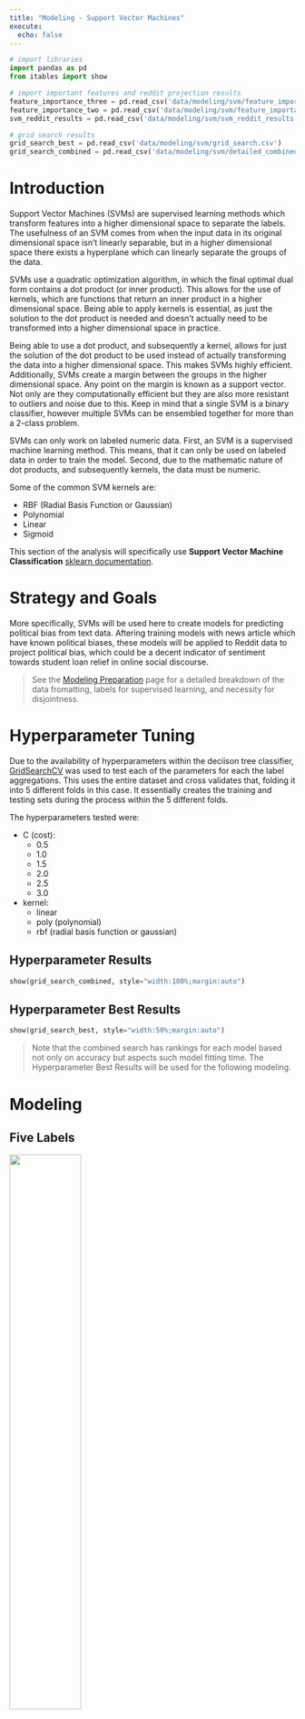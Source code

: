 ```yaml
---
title: "Modeling - Support Vector Machines"
execute:
  echo: false
---
```


```python
# import libraries
import pandas as pd
from itables import show

# import important features and reddit projection results
feature_importance_three = pd.read_csv('data/modeling/svm/feature_importance_three.csv')
feature_importance_two = pd.read_csv('data/modeling/svm/feature_importance_two.csv')
svm_reddit_results = pd.read_csv('data/modeling/svm/svm_reddit_results.csv')

# grid search results
grid_search_best = pd.read_csv('data/modeling/svm/grid_search.csv')
grid_search_combined = pd.read_csv('data/modeling/svm/detailed_combined.csv')

```

# Introduction

Support Vector Machines (SVMs) are supervised learning methods which transform features into a higher dimensional space to separate the labels. The usefulness of an SVM comes from when the input data in its original dimensional space isn’t linearly separable, but in a higher dimensional space there exists a hyperplane which can linearly separate the groups of the data.

SVMs use a quadratic optimization algorithm, in which the final optimal dual form contains a dot product (or inner product). This allows for the use of kernels, which are functions that return an inner product in a higher dimensional space. Being able to apply kernels is essential, as just the solution to the dot product is needed and doesn’t actually need to be transformed into a higher dimensional space in practice.

Being able to use a dot product, and subsequently a kernel, allows for just the solution of the dot product to be used instead of actually transforming the data into a higher dimensional space. This makes SVMs highly efficient. Additionally, SVMs create a margin between the groups in the higher dimensional space. Any point on the margin is known as a support vector. Not only are they computationally efficient but they are also more resistant to outliers and noise due to this. Keep in mind that a single SVM is a binary classifier, however multiple SVMs can be ensembled together for more than a 2-class problem.

SVMs can only work on labeled numeric data. First, an SVM is a supervised machine learning method. This means, that it can only be used on labeled data in order to train the model. Second, due to the mathematic nature of dot products, and subsequently kernels, the data must be numeric.

Some of the common SVM kernels are:

- RBF (Radial Basis Function or Gaussian)
- Polynomial
- Linear
- Sigmoid

This section of the analysis will specifically use **Support Vector Machine Classification** [sklearn documentation](https://scikit-learn.org/stable/modules/generated/sklearn.svm.SVC.html).

# Strategy and Goals

More specifically, SVMs will be used here to create models for predicting political bias from text data. Aftering training models with news article which have known political biases, these models will be applied to Reddit data to project political bias, which could be a decent indicator of sentiment towards student loan relief in online social discourse.

>See the [Modeling Preparation](modeling_prep.qmd) page for a detailed breakdown of the data fromatting, labels for supervised learning, and necessity for disjointness.

# Hyperparameter Tuning

Due to the availability of hyperparameters within the deciison tree classifier, [GridSearchCV](https://scikit-learn.org/stable/modules/generated/sklearn.model_selection.GridSearchCV.html) was used to test each of the parameters for each the label aggregations. This uses the entire dataset and cross validates that, folding it into 5 different folds in this case. It essentially creates the training and testing sets during the process within the 5 different folds.

The hyperparameters tested were:

- C (cost):
  - 0.5
  - 1.0
  - 1.5
  - 2.0
  - 2.5
  - 3.0
- kernel:
  - linear
  - poly (polynomial)
  - rbf (radial basis function or gaussian)

  
## Hyperparameter Results

```python
show(grid_search_combined, style="width:100%;margin:auto")
```

## Hyperparameter Best Results

```python
show(grid_search_best, style="width:50%;margin:auto")
```

> Note that the combined search has rankings for each model based not only on accuracy but aspects such model fitting time. The Hyperparameter Best Results will be used for the following modeling.

# Modeling

## Five Labels

![](images/modeling/svm/cm_five_labels.png){width=50% fig-align="center"}

The overall accuracy for testing across all five labels is about 55.51%. Predictions for Center performed overwhelmingly well. This could be indicative to the proportion of the labels as discussed in the modeling preparations page.

## Three Labels

![](images/modeling/svm/cm_three_labels.png){width=50% fig-align="center"}

When combining Lean Left and Lean Right with Left and Right, respectively, the model accuracy increasing to 61.23%. The model has a decent performance, with predictions for the Right political bias outperforming the other prediction categories. Left performed the worse.

## Strict Three Labels

![](images/modeling/svm/cm_strict_three_labels.png){width=50% fig-align="center"}

When the leaning political biases weren't combined, the accuracy of the model increased by over 10% for the three political bias labels. Overall decent results with its best performance on Right labels.

## Two Labels

![](images/modeling/svm/cm_two_labels.png){width=50% fig-align="center"}

When combining Lean Left and Lean Right with Left and Right, respectively, and dropping the Center label, the model accuracy was about 60%. There were still a high amount of incorrect predictions, which could be reflective on the leanings.

## Strict Two Labels

![](images/modeling/svm/cm_strict_two_labels.png){width=50% fig-align="center"}

When the leaning political biases weren't combined, and dropping the the Center label, the accuracy of the model was phenomenonal! On this particular training and testing set, there was a 96% accuracy. This is a respectable model, and the best performance with the SVM classification in this section. *It should be noted that this model on the grid search performance was only just above 80% accuracy when averaged across several different training and testing datasets*.

# Reddit Projections

To apply this model in projecting political bias on Reddit authors, feature permutation was performed on the best performing 3-Class and 2-Class models to obtain the most important features from the original 1000 labels. Subsequently:

1. The models were retrained on this subset of important features.
2. The Reddit count vectorized data was then reduced to these feautres.
3. The models were appplied to the Reddit subset.

## Feature Importance through Permutation

### Three Features - Strict Three Political Biases

```python
show(feature_importance_three[feature_importance_three['absolute_importance']>0], style="width:50%;margin:auto")
```

### Two Features - Strict Two Political Biases

```python
show(feature_importance_two[feature_importance_two['absolute_importance']>0], style="width:50%;margin:auto")
```

>The new Three Label Model will have 198 features and the new Two Label Model will have 351 features.


## Retrained Models

The retrained models with fewer features had roughly about the same accuracy (when compared to the grid search cross validation results).

### Three Features

![](images/modeling/svm/cm_important_three_labels.png){width=50% fig-align="center"}

### Two Features

![](images/modeling/svm/cm_important_two_labels.png){width=50% fig-align="center"}

## Reddit Projection Results

```python
show(svm_reddit_results, style="width:50%;margin:auto")
```

>The above illustrates the predicions for both the three and two label models as well as their probabilities. Combining the results in the last two columns illustrates the overall political bias (including leanings). Recall that the Reddit data is unlabeled, so the probabilities act as sure the model is in predicting the political biases. Recall that political biases are correlated with sentiment, with the Right having a more negative sentiment and the Left having a more positive sentiment.


# Conclusion

News articles published by organizations with known political biases were modeled in an attempt to project political bias on text content when it is unknown. Although political bias can vary between authors and news topics within a single organization, a model which does well with high feature data, such as text content, was used in this attempt. The models were most accurate when political bias was distinctly either three or two categories. When the model was used on distinctly *Left* or *Right* categories of news sources, it performed quite well. This was an important outcome, as the hypothesis of this overall analysis was to identify specific features which could predict political bias in an attempt to project positive and negative sentiment on the topic of **Student Loan Forgiveness**. Ultimately, the model was used on Reddit Authors' combined content to analyze this sentiment on the social discourse platform. Given such a high performing model, sentiment was projected with how confident the model was on this.


# Modeling Conclusions

Please see [Modeling Conclusions](modeling_conclusion.qmd) for a complete synthesis of the supervised machine learning models, especially concerning bias and sentiment.


---

# Code Links

- [Modeling Functions](https://github.com/Student-Loan-Forgiveness/Student-Loan-Forgiveness/blob/main/scripts/modeling/modeling_functions.py)
- [SVM Modeling](https://github.com/Student-Loan-Forgiveness/Student-Loan-Forgiveness/blob/main/scripts/modeling/svm.py)
